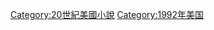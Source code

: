 {{Year by category
|m=1
|c=9
|d=9
|y=2
|cat=美國小說
|sortkey=Novels
|parent=
|subcat=1992年小說
}}

[[Category:20世紀美國小說|Category:20世紀美國小說]]
[[Category:1992年美国|Category:1992年美国]]